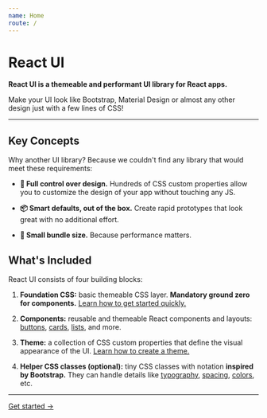 ```yaml
---
name: Home
route: /
---
```


# React UI


**React UI is a themeable and performant UI library for React apps.**

Make your UI look like Bootstrap, Material Design or almost any other design
just with a few lines of CSS!

---

## Key Concepts

Why another UI library? Because we couldn't find any library that would meet
these requirements:

- **🎨 Full control over design.** Hundreds of CSS custom properties allow you
  to customize the design of your app without touching any JS.

- **📦 Smart defaults, out of the box.** Create rapid prototypes that look great
  with no additional effort.

- **🚀 Small bundle size.** Because performance matters.

## What's Included

React UI consists of four building blocks:

1. **Foundation CSS:** basic themeable CSS layer. **Mandatory ground zero for
   components.**
   [Learn how to get started quickly.](/getting-started/installation)

2. **Components:** reusable and themeable React components and layouts:
   [buttons](/components/ui/button), [cards](/components/ui/card),
   [lists](/components/layout/list), and more.

3. **Theme:** a collection of CSS custom properties that define the visual
   appearance of the UI.
   [Learn how to create a theme.](/customize/theming)

4. **Helper CSS classes (optional):** tiny CSS classes with notation
   **inspired by Bootstrap.** They can handle details like
   [typography](/css-helpers/typography), [spacing](/css-helpers/spacing),
   [colors](/css-helpers/colors), etc.

---

[Get started →](/getting-started/installation)
